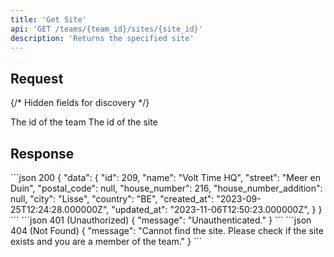 ```yaml
---
title: 'Get Site'
api: 'GET /teams/{team_id}/sites/{site_id}'
description: 'Returns the specified site'
---
```

## Request
{/* Hidden fields for discovery */}
<ParamField path="team_id" type="integer" hidden required />
<ParamField path="site_id" type="integer" hidden required />

<Tabs>
  <Tab title="Path">
    <ParamField path="team_id" type="integer" required>
      The id of the team
    </ParamField>
    <ParamField path="site_id" type="integer" required>
      The id of the site
    </ParamField>
  </Tab>
</Tabs>

## Response
<Tabs>
  <Tab title="Data">
    <Snippet file="types/Site/Site.mdx" />
  </Tab>
  <Tab title="Example">
    <CodeGroup>
      ```json 200
      {
        "data": {
            "id": 209,
            "name": "Volt Time HQ",
            "street": "Meer en Duin",
            "postal_code": null,
            "house_number": 216,
            "house_number_addition": null,
            "city": "Lisse",
            "country": "BE",
            "created_at": "2023-09-25T12:24:28.000000Z",
            "updated_at": "2023-11-06T12:50:23.000000Z",
        }
      } 
      ```
      ```json 401 (Unauthorized)
      {
        "message": "Unauthenticated."
      }
      ```
      ```json 404 (Not Found)
      {
        "message": "Cannot find the site. Please check if the site exists and you are a member of the team."
      }
      ```
    </CodeGroup>
  </Tab>
</Tabs>
